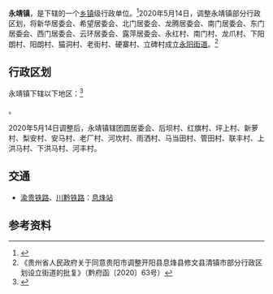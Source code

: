 {{中国乡级行政区|52/01/22/100/000
| 政府驻地 = 后坝村
}}

'''永靖镇'''，是{{PRC admin/fullname|52/01/22/100/000|3}}下辖的一个[[乡镇|乡镇]]级行政单位。<ref>{{PRC admin/ref sgc|{{PRC admin/parent|52/01/22/100/000}}}}</ref>2020年5月14日，调整永靖镇部分行政区划，将新华居委会、希望居委会、北门居委会、龙腾居委会、南门居委会、东门居委会、西门居委会、云环居委会、露萍居委会、永红村、南门村、龙爪村、下阳朗村、阳朗村、猫洞村、老街村、硬寨村、立碑村成立[[永阳街道_(息烽县)|永阳街道]]。<ref>《贵州省人民政府关于同意贵阳市调整开阳县息烽县修文县清镇市部分行政区划设立街道的批复》（黔府函〔2020〕63号）</ref>

== 行政区划 ==

永靖镇下辖以下地区：<ref>{{PRC admin/ref sgc|52/01/22/100/000}}</ref>

{{PRC admin/children|52/01/22/100/000}}。

2020年5月14日调整后，永靖镇辖团圆居委会、后坝村、红旗村、坪上村、新萝村、梨安村、安马村、老厂村、河坎村、雨洒村、马当田村、管田村、联丰村、上洪马村、下洪马村、河丰村。

== 交通 ==
* {{rint|cn|rail}}[[渝贵铁路|渝贵铁路]]、[[川黔铁路|川黔铁路]]：[[息烽站|息烽站]]

== 参考资料 ==
{{reflist}}

{{PRC admin/navcat|52/01/22/100/000}}